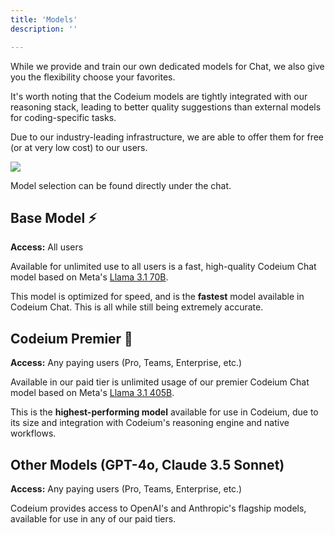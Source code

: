 ```yaml
---
title: 'Models'
description: ''

---
```


While we provide and train our own dedicated models for Chat, we also give you the flexibility choose your favorites.

It's worth noting that the Codeium models are tightly integrated with our reasoning stack, leading to better quality suggestions than external models for coding-specific tasks. 

Due to our industry-leading infrastructure, we are able to offer them for free (or at very low cost) to our users.  

<Frame>
  <img src="/assets/chat_model_selection.png"/>
</Frame>

Model selection can be found directly under the chat.

## Base Model ⚡

**Access:** All users

Available for unlimited use to all users is a fast, high-quality Codeium Chat model based on Meta's [Llama 3.1 70B](https://ai.meta.com/blog/meta-llama-3-1/).

This model is optimized for speed, and is the **fastest** model available in Codeium Chat. This is all while still being extremely accurate.



## Codeium Premier 🚀


**Access:** Any paying users (Pro, Teams, Enterprise, etc.)

Available in our paid tier is unlimited usage of our premier Codeium Chat model based on Meta's [Llama 3.1 405B](https://ai.meta.com/blog/meta-llama-3-1/).

This is the **highest-performing model** available for use in Codeium, due to its size and integration with Codeium's reasoning engine and native workflows. 

## Other Models (GPT-4o, Claude 3.5 Sonnet)

**Access:** Any paying users (Pro, Teams, Enterprise, etc.)

Codeium provides access to OpenAI's and Anthropic's flagship models, available for use in any of our paid tiers. 
